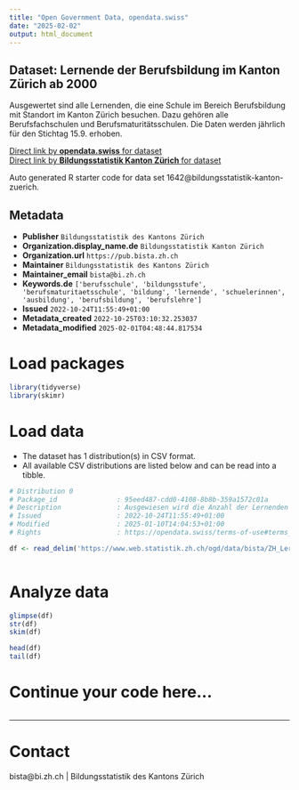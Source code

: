 ```yaml
---
title: "Open Government Data, opendata.swiss"
date: "2025-02-02"
output: html_document
---
```


## Dataset: Lernende der Berufsbildung im Kanton Zürich ab 2000

Ausgewertet sind alle Lernenden, die eine Schule im Bereich Berufsbildung mit Standort im Kanton Zürich besuchen. Dazu gehören alle Berufsfachschulen und Berufsmaturitätsschulen. Die Daten werden jährlich für den Stichtag 15.9. erhoben.

[Direct link by **opendata.swiss** for dataset](https://opendata.swiss/de/dataset/lernende-der-berufsbildung-im-kanton-zurich-ab-2000)<br>
[Direct link by **Bildungsstatistik Kanton Zürich** for dataset]()

Auto generated R starter code for data set 1642@bildungsstatistik-kanton-zuerich.

## Metadata

- **Publisher** `Bildungsstatistik des Kantons Zürich`
- **Organization.display_name.de** `Bildungsstatistik Kanton Zürich`
- **Organization.url** `https://pub.bista.zh.ch`
- **Maintainer** `Bildungsstatistik des Kantons Zürich`
- **Maintainer_email** `bista@bi.zh.ch`
- **Keywords.de** `['berufsschule', 'bildungsstufe', 'berufsmaturitaetsschule', 'bildung', 'lernende', 'schuelerinnen', 'ausbildung', 'berufsbildung', 'berufslehre']`
- **Issued** `2022-10-24T11:55:49+01:00`
- **Metadata_created** `2022-10-25T03:10:32.253037`
- **Metadata_modified** `2025-02-01T04:48:44.817534`


# Load packages

```r

library(tidyverse)
library(skimr)

```

# Load data

-   The dataset has 1 distribution(s) in CSV format.
-   All available CSV distributions are listed below and can be read into a tibble.

```r

# Distribution 0
# Package_id               : 95eed487-cdd0-4108-8b8b-359a1572c01a
# Description              : Ausgewiesen wird die Anzahl der Lernenden an Berufsschulen im Kanton Zürich. Die Daten sind differenziert nach Jahr, Bildungsfeld und Berufsmaturitätstyp. Jahr: Das Jahr ist jeweils das Kalenderjahr der Erhebung, wobei der Stichtag der 15.9. ist. Die Daten für das Jahr 2023 sind somit im Schuljahr 2023/24 erhoben worden und zeigen den Datenstand am 15. September 2023. Bildungsfeld: Das Bildungsfeld ist eine Kategorisierung der Berufsbildung nach ISCED2013-F. Es gibt acht Kategorien. Berufsmaturitaetstyp: Beim Berufsmaturitätstyp wird unterschieden zwischen "Berufsfachschule (ohne BM)", "BM1" (gleichzeitig mit der Lehre) oder "BM2" (nach der Lehre). Anzahl: Anzahl der Schülerinnen und Schüler mit der entsprechenden Merkmalskombination. Die Daten werden im Rahmen der Statistik der Lernenden für das Bundesamtes für Statistik erhoben. Es handelt sich um eine Vollerhebung.
# Issued                   : 2022-10-24T11:55:49+01:00
# Modified                 : 2025-01-10T14:04:53+01:00
# Rights                   : https://opendata.swiss/terms-of-use#terms_by

df <- read_delim('https://www.web.statistik.zh.ch/ogd/data/bista/ZH_Lernende_Berufsbildung_Bildungsfeld.csv')



```

# Analyze data

```r

glimpse(df)
str(df)
skim(df)

head(df)
tail(df)

```

# Continue your code here...

```r

```

------------------------------------------------------------------------

# Contact

bista@bi.zh.ch | Bildungsstatistik des Kantons Zürich
